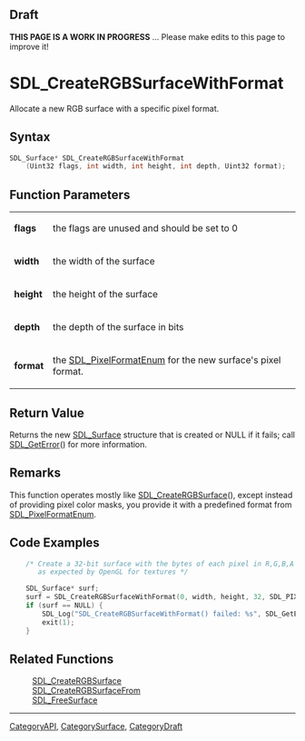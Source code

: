 
== Draft ==

'''THIS PAGE IS A WORK IN PROGRESS''' ... Please make edits to this page to improve it!


<!-- #*^*^*^*^*See https://wiki.libsdl.org/SGFunctions for details on editing this page*^*^*^*^* -->
= SDL_CreateRGBSurfaceWithFormat =

Allocate a new RGB surface with a specific pixel format.

== Syntax ==

<syntaxhighlight lang='c'>
SDL_Surface* SDL_CreateRGBSurfaceWithFormat
    (Uint32 flags, int width, int height, int depth, Uint32 format);
</syntaxhighlight>

== Function Parameters ==

{|
|'''flags'''
|the flags are unused and should be set to 0
|-
|'''width'''
|the width of the surface
|-
|'''height'''
|the height of the surface
|-
|'''depth'''
|the depth of the surface in bits
|-
|'''format'''
|the [[SDL_PixelFormatEnum]] for the new surface's pixel format.
|}

== Return Value ==

Returns the new [[SDL_Surface]] structure that is created or NULL if it
fails; call [[SDL_GetError]]() for more information.

== Remarks ==

This function operates mostly like [[SDL_CreateRGBSurface]](), except
instead of providing pixel color masks, you provide it with a predefined
format from [[SDL_PixelFormatEnum]].

== Code Examples ==

<syntaxhighlight lang='c++'>
    /* Create a 32-bit surface with the bytes of each pixel in R,G,B,A order,
       as expected by OpenGL for textures */

    SDL_Surface* surf;
    surf = SDL_CreateRGBSurfaceWithFormat(0, width, height, 32, SDL_PIXELFORMAT_RGBA32);
    if (surf == NULL) {
        SDL_Log("SDL_CreateRGBSurfaceWithFormat() failed: %s", SDL_GetError());
        exit(1);
    }
</syntaxhighlight>

== Related Functions ==

:[[SDL_CreateRGBSurface]]
:[[SDL_CreateRGBSurfaceFrom]]
:[[SDL_FreeSurface]]

----
[[CategoryAPI]], [[CategorySurface]], [[CategoryDraft]]
<!-- #See the Style Guide for instructions on editing the footer. -->


